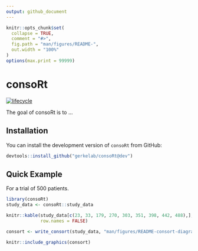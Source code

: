 ```yaml
---
output: github_document
---
```


<!-- README.md is generated from README.Rmd. Please edit that file -->

```r
knitr::opts_chunk$set(
  collapse = TRUE,
  comment = "#>",
  fig.path = "man/figures/README-",
  out.width = "100%"
)
options(max.print = 99999)
```

# consoRt

[![lifecycle](https://img.shields.io/badge/lifecycle-experimental-orange.svg)](https://www.tidyverse.org/lifecycle/#experimental)

The goal of consoRt is to ...

## Installation

You can install the development version of `consoRt` from GitHub:

``` r
devtools::install_github("gerkelab/consoRt@dev")
```

## Quick Example

For a trial of 500 patients.

```r
library(consoRt)
study_data <- consoRt::study_data
```

```r
knitr::kable(study_data[c(23, 33, 179, 270, 303, 351, 398, 442, 488),], 
             row.names = FALSE)
```

```r
consort <- write_consort(study_data, "man/figures/README-consort-diagram.png")

knitr::include_graphics(consort)
```
